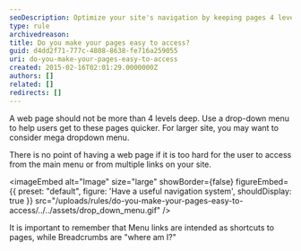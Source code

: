 ```yaml
---
seoDescription: Optimize your site's navigation by keeping pages 4 levels deep or less, using dropdown menus for faster access.
type: rule
archivedreason:
title: Do you make your pages easy to access?
guid: d4dd2f71-777c-4808-8638-fe716a259055
uri: do-you-make-your-pages-easy-to-access
created: 2015-02-16T02:01:29.0000000Z
authors: []
related: []
redirects: []
---
```


A web page should not be more than 4 levels deep. Use a drop-down menu to help users get to these pages quicker. For larger site, you may want to consider mega dropdown menu.

There is no point of having a web page if it is too hard for the user to access from the main menu or from multiple links on your site.

<imageEmbed
  alt="Image"
  size="large"
  showBorder={false}
  figureEmbed={{
    preset: "default",
    figure: 'Have a useful navigation system',
    shouldDisplay: true
  }}
  src="/uploads/rules/do-you-make-your-pages-easy-to-access/../../assets/drop_down_menu.gif"
/>

It is important to remember that Menu links are intended as shortcuts to pages, while Breadcrumbs are "where am I?"